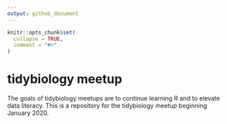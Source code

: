 ```yaml
---
output: github_document
---
```


<!-- README.md is generated from README.Rmd. Please edit that file -->

```r
knitr::opts_chunk$set(
  collapse = TRUE,
  comment = "#>"
)
```

# tidybiology meetup

<!-- badges: start -->
<!-- badges: end -->

The goals of tidybiology meetups are to continue learning R and to elevate data literacy. This is a repository for the tidybiology meetup beginning January 2020. 
